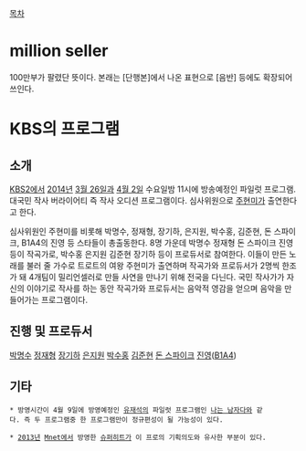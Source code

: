 [[목차]]
= million seller =
100만부가 팔렸단 뜻이다. 본래는 [단행본]에서 나온 표현으로 [음반] 등에도 확장되어 쓰인다.
= KBS의 프로그램 =
== 소개 ==
[[KBS2]]에서 [[2014년]] [[3월 26일]]과 [[4월 2일]] 수요일밤 11시에 방송예정인 파일럿 프로그램. 대국민 작사 버라이어티 즉 작사 오디션 프로그램이다.
심사위원으로 [[주현미]]가 출연한다고 한다.

심사위원인 주현미를 비롯해 박명수, 정재형, 장기하, 은지원, 박수홍, 김준현, 돈 스파이크, B1A4의 진영 등 스타들이 총출동한다. 8명 가운데 박명수 정재형 돈 스파이크 진영 등이 작곡가로, 박수홍 은지원 김준현 장기하 등이 프로듀서로 참여한다. 이들이 만든 노래를 불러 줄 가수로 트로트의 여왕 주현미가 출연하며 작곡가와 프로듀서가 2명씩 한조가 돼 4개팀이 밀리언셀러로 만들 사연을 만나기 위해 전국을 다닌다. 국민 작사가가 자신의 이야기로 작사를 하는 동안 작곡가와 프로듀서는 음악적 영감을 얻으며 음악을 만들어가는 프로그램이다.

== 진행 및 프로듀서 ==
[[박명수]]
[[정재형]]
[[장기하]]
[[은지원]]
[[박수홍]]
[[김준현]]
[[돈 스파이크]]
[[진영]]([[B1A4]])

== 기타 ==
 * 방영시간이 4월 9일에 방영예정인 [[유재석]]의 파일럿 프로그램인 [[나는 남자다]]와 같다. 즉 두 프로그램중 한 프로그램만이 정규편성이 될 가능성이 있다.

 * [[2013년]] [[Mnet]]에서 방영한 [[슈퍼히트]]가 이 프로의 기획의도와 유사한 부분이 있다.
